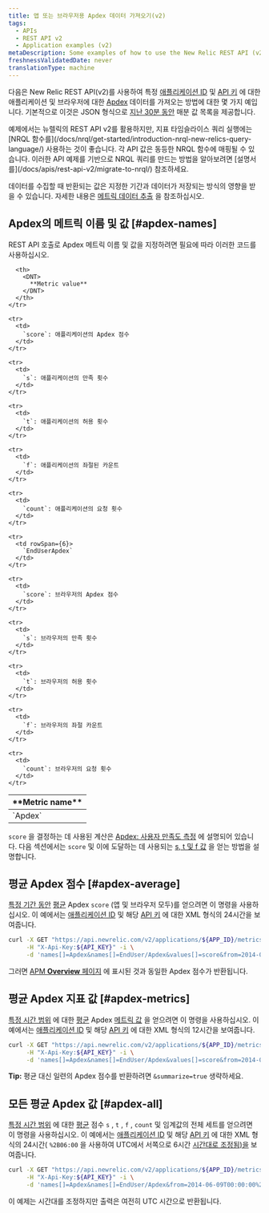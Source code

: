 ```yaml
---
title: 앱 또는 브라우저용 Apdex 데이터 가져오기(v2)
tags:
  - APIs
  - REST API v2
  - Application examples (v2)
metaDescription: Some examples of how to use the New Relic REST API (v2) to get Apdex information for your app and browser.
freshnessValidatedDate: never
translationType: machine
---
```


다음은 New Relic REST API(v2)를 사용하여 특정 [애플리케이션 ID](/docs/apm/apis/requirements/identification-code) 및 [API 키](/docs/apis/rest-api-v2/requirements/rest-api-key#viewing) 에 대한 애플리케이션 및 브라우저에 대한 [Apdex](/docs/apm/new-relic-apm/apdex/apdex-measuring-user-satisfaction) 데이터를 가져오는 방법에 대한 몇 가지 예입니다. 기본적으로 이것은 JSON 형식으로 [지난 30분 동안](/docs/apm/apis/api-v2-examples/specifying-time-range-v2) 매분 값 목록을 제공합니다.

<Callout variant="important">
  예제에서는 뉴렐릭의 REST API v2를 활용하지만, 지표 타임슬라이스 쿼리 실행에는 [NRQL 함수를](/docs/nrql/get-started/introduction-nrql-new-relics-query-language/) 사용하는 것이 좋습니다. 각 API 값은 동등한 NRQL 함수에 매핑될 수 있습니다. 이러한 API 예제를 기반으로 NRQL 쿼리를 만드는 방법을 알아보려면 [설명서를](/docs/apis/rest-api-v2/migrate-to-nrql/) 참조하세요.
</Callout>

데이터를 수집할 때 반환되는 값은 지정한 기간과 데이터가 저장되는 방식의 영향을 받을 수 있습니다. 자세한 내용은 [메트릭 데이터 추출](/docs/apis/extracting-metric-data) 을 참조하십시오.

## Apdex의 메트릭 이름 및 값 [#apdex-names]

REST API 호출로 Apdex 메트릭 이름 및 값을 지정하려면 필요에 따라 이러한 코드를 사용하십시오.

<table>
  <thead>
    <tr>
      <th width={150}>
        <DNT>
          **Metric name**
        </DNT>
      </th>

      <th>
        <DNT>
          **Metric value**
        </DNT>
      </th>
    </tr>
  </thead>

  <tbody>
    <tr>
      <td rowSpan={6}>
        `Apdex`
      </td>
    </tr>

    <tr>
      <td>
        `score`: 애플리케이션의 Apdex 점수
      </td>
    </tr>

    <tr>
      <td>
        `s`: 애플리케이션의 만족 횟수
      </td>
    </tr>

    <tr>
      <td>
        `t`: 애플리케이션의 허용 횟수
      </td>
    </tr>

    <tr>
      <td>
        `f`: 애플리케이션의 좌절된 카운트
      </td>
    </tr>

    <tr>
      <td>
        `count`: 애플리케이션의 요청 횟수
      </td>
    </tr>

    <tr>
      <td rowSpan={6}>
        `EndUserApdex`
      </td>
    </tr>

    <tr>
      <td>
        `score`: 브라우저의 Apdex 점수
      </td>
    </tr>

    <tr>
      <td>
        `s`: 브라우저의 만족 횟수
      </td>
    </tr>

    <tr>
      <td>
        `t`: 브라우저의 허용 횟수
      </td>
    </tr>

    <tr>
      <td>
        `f`: 브라우저의 좌절 카운트
      </td>
    </tr>

    <tr>
      <td>
        `count`: 브라우저의 요청 횟수
      </td>
    </tr>
  </tbody>
</table>

`score` 을 결정하는 데 사용된 계산은 [Apdex: 사용자 만족도 측정](/docs/apm/new-relic-apm/apdex/apdex-measuring-user-satisfaction) 에 설명되어 있습니다. 다음 섹션에서는 `score` 및 이에 도달하는 데 사용되는 [s, t 및 f 값](#apdex-all) 을 얻는 방법을 설명합니다.

## 평균 Apdex 점수 [#apdex-average]

[특정 기간 동안](/docs/apm/apis/api-v2-examples/specifying-time-range-v2) [평균](/docs/apm/apis/requirements/calculating-average-metric-values-summarize) Apdex `score` (앱 및 브라우저 모두)를 얻으려면 이 명령을 사용하십시오. 이 예에서는 [애플리케이션 ID](/docs/apm/apis/requirements/identification-code) 및 해당 [API 키](/docs/apis/rest-api-v2/requirements/rest-api-key#viewing) 에 대한 XML 형식의 24시간을 보여줍니다.

```bash
curl -X GET "https://api.newrelic.com/v2/applications/${APP_ID}/metrics/data.xml" \
     -H "X-Api-Key:${API_KEY}" -i \
     -d 'names[]=Apdex&names[]=EndUser/Apdex&values[]=score&from=2014-01-01T00:00:00+00:00&to=2014-01-02T00:00:00+00:00&summarize=true'
```

그러면 [APM <DNT>**Overview**</DNT> 페이지](/docs/apm/applications-menu/monitoring/applications-overview-dashboard) 에 표시된 것과 동일한 Apdex 점수가 반환됩니다.

## 평균 Apdex 지표 값 [#apdex-metrics]

[특정 시간 범위](/docs/apm/apis/api-v2-examples/specifying-time-range-api-v2) 에 대한 [평균](/docs/apm/apis/requirements/calculating-average-metric-values-summarize) Apdex [메트릭 값](/docs/apm/apis/requirements/extracting-metric-data) 을 얻으려면 이 명령을 사용하십시오. 이 예에서는 [애플리케이션 ID](/docs/apm/apis/requirements/identification-code) 및 해당 [API 키](/docs/apis/rest-api-v2/requirements/rest-api-key#viewing) 에 대한 XML 형식의 12시간을 보여줍니다.

```bash
curl -X GET "https://api.newrelic.com/v2/applications/${APP_ID}/metrics/data.xml" \
     -H "X-Api-Key:${API_KEY}" -i \
     -d 'names[]=Apdex&names[]=EndUser/Apdex&values[]=score&from=2014-06-09T00:00:00+00:00&to=2014-06-09T12:00:00+00:00&summarize=true'
```

<DNT>**Tip:**</DNT> 평균 대신 일련의 Apdex 점수를 반환하려면 `&summarize=true` 생략하세요.

## 모든 평균 Apdex 값 [#apdex-all]

[특정 시간 범위](/docs/apm/apis/api-v2-examples/specifying-time-range-api-v2) 에 대한 [평균](/docs/apm/apis/requirements/calculating-average-metric-values-summarize) 점수 `s` , `t` , `f` , `count` 및 임계값의 전체 세트를 얻으려면 이 명령을 사용하십시오. 이 예에서는 [애플리케이션 ID](/docs/apm/apis/requirements/identification-code) 및 해당 [API 키](/docs/apis/rest-api-v2/requirements/rest-api-key#viewing) 에 대한 XML 형식의 24시간( `%2B06:00` 을 사용하여 UTC에서 서쪽으로 6시간 [시간대로 조정됨)을](/docs/apm/apis/requirements/specifying-time-range-api-v2#utc) 보여줍니다.

```bash
curl -X GET "https://api.newrelic.com/v2/applications/${APP_ID}/metrics/data.xml" \
     -H "X-Api-Key:${API_KEY}" -i \
     -d 'names[]=Apdex&names[]=EndUser/Apdex&from=2014-06-09T00:00:00%2B06:00&to=2014-06-10T00:00:00%2B06:00&summarize=true'
```

<Callout variant="tip">
  이 예제는 시간대를 조정하지만 출력은 여전히 UTC 시간으로 반환됩니다.
</Callout>